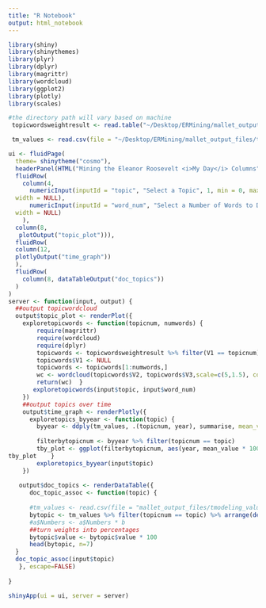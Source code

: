 ```yaml
---
title: "R Notebook"
output: html_notebook
---
```

```r
library(shiny)
library(shinythemes)
library(plyr)
library(dplyr)
library(magrittr)
library(wordcloud)
library(ggplot2)
library(plotly)
library(scales)
```


```r
#the directory path will vary based on machine
 topicwordsweightresult <- read.table("~/Desktop/ERMining/mallet_output_files/topic_words_weight.txt", header=F, sep="\t")

 tm_values <- read.csv(file = "~/Desktop/ERMining/mallet_output_files/tmodeling_values.csv", header=TRUE)
```


```r
ui <- fluidPage(
  theme= shinytheme("cosmo"),
  headerPanel(HTML("Mining the Eleanor Roosevelt <i>My Day</i> Columns")),
  fluidRow(
    column(4,
      numericInput(inputId = "topic", "Select a Topic", 1, min = 0, max = 59, step = 1,
  width = NULL),
      numericInput(inputId = "word_num", "Select a Number of Words to Display", 50, min = 1, max = 50, step = 1,
  width = NULL)
    ),
  column(8, 
   plotOutput("topic_plot"))),
  fluidRow(
  column(12,
  plotlyOutput("time_graph"))
  ),
  fluidRow(
    column(8, dataTableOutput("doc_topics"))
  )
)
server <- function(input, output) {
  ##output topicwordcloud
  output$topic_plot <- renderPlot({  
    exploretopicwords <- function(topicnum, numwords) {
        require(magrittr)
        require(wordcloud)
        require(dplyr)
        topicwords <- topicwordsweightresult %>% filter(V1 == topicnum) %>% arrange(desc(V3))
        topicwords$V1 <- NULL
        topicwords <- topicwords[1:numwords,]
        wc <- wordcloud(topicwords$V2, topicwords$V3,scale=c(5,1.5), colors=brewer.pal(8, "Dark2"), random.order=FALSE)
        return(wc)  }
       exploretopicwords(input$topic, input$word_num)
    })
    ##output topics over time
    output$time_graph <- renderPlotly({
      exploretopics_byyear <- function(topic) {
        byyear <- ddply(tm_values, .(topicnum, year), summarise, mean_value = mean(value))
    
        filterbytopicnum <- byyear %>% filter(topicnum == topic)
        tby_plot <- ggplot(filterbytopicnum, aes(year, mean_value * 100)) + geom_bar(stat="identity") + scale_x_continuous(name="Year", breaks=seq(1935, 1962, 2)) + scale_y_continuous(name="Yearly Proportion of Topics",limits=c(0,5))
tby_plot    }
        exploretopics_byyear(input$topic)
    })
    
   output$doc_topics <- renderDataTable({
      doc_topic_assoc <- function(topic) {
  
      #tm_values <- read.csv(file = "mallet_output_files/tmodeling_values.csv", header=TRUE)
      bytopic <- tm_values %>% filter(topicnum == topic) %>% arrange(desc(value)) 
      #a$Numbers <- a$Numbers * b
      ##turn weights into percentages
      bytopic$value <- bytopic$value * 100
      head(bytopic, n=7)
  }
  doc_topic_assoc(input$topic)
   }, escape=FALSE)
   
}

shinyApp(ui = ui, server = server)
```

